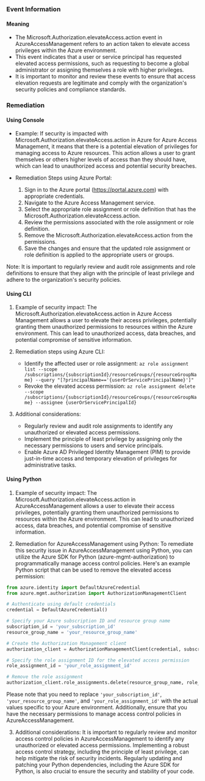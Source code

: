 
### Event Information

#### Meaning

- The Microsoft.Authorization.elevateAccess.action event in AzureAccessManagement refers to an action taken to elevate access privileges within the Azure environment.
- This event indicates that a user or service principal has requested elevated access permissions, such as requesting to become a global administrator or assigning themselves a role with higher privileges.
- It is important to monitor and review these events to ensure that access elevation requests are legitimate and comply with the organization's security policies and compliance standards.

### Remediation

#### Using Console

- Example: If security is impacted with Microsoft.Authorization.elevateAccess.action in Azure for Azure Access Management, it means that there is a potential elevation of privileges for managing access to Azure resources. This action allows a user to grant themselves or others higher levels of access than they should have, which can lead to unauthorized access and potential security breaches.

- Remediation Steps using Azure Portal:
  1. Sign in to the Azure portal (https://portal.azure.com) with appropriate credentials.
  2. Navigate to the Azure Access Management service.
  3. Select the appropriate role assignment or role definition that has the Microsoft.Authorization.elevateAccess.action.
  4. Review the permissions associated with the role assignment or role definition.
  5. Remove the Microsoft.Authorization.elevateAccess.action from the permissions.
  6. Save the changes and ensure that the updated role assignment or role definition is applied to the appropriate users or groups.

Note: It is important to regularly review and audit role assignments and role definitions to ensure that they align with the principle of least privilege and adhere to the organization's security policies.

#### Using CLI

1. Example of security impact: The Microsoft.Authorization.elevateAccess.action in Azure Access Management allows a user to elevate their access privileges, potentially granting them unauthorized permissions to resources within the Azure environment. This can lead to unauthorized access, data breaches, and potential compromise of sensitive information.

2. Remediation steps using Azure CLI:
   - Identify the affected user or role assignment: `az role assignment list --scope /subscriptions/{subscriptionId}/resourceGroups/{resourceGroupName} --query "[?principalName=='{userOrServicePrincipalName}']"`
   - Revoke the elevated access permission: `az role assignment delete --scope /subscriptions/{subscriptionId}/resourceGroups/{resourceGroupName} --assignee {userOrServicePrincipalId}`

3. Additional considerations:
   - Regularly review and audit role assignments to identify any unauthorized or elevated access permissions.
   - Implement the principle of least privilege by assigning only the necessary permissions to users and service principals.
   - Enable Azure AD Privileged Identity Management (PIM) to provide just-in-time access and temporary elevation of privileges for administrative tasks.

#### Using Python

1. Example of security impact: The Microsoft.Authorization.elevateAccess.action in AzureAccessManagement allows a user to elevate their access privileges, potentially granting them unauthorized permissions to resources within the Azure environment. This can lead to unauthorized access, data breaches, and potential compromise of sensitive information.

2. Remediation for AzureAccessManagement using Python: To remediate this security issue in AzureAccessManagement using Python, you can utilize the Azure SDK for Python (azure-mgmt-authorization) to programmatically manage access control policies. Here's an example Python script that can be used to remove the elevated access permission:

```python
from azure.identity import DefaultAzureCredential
from azure.mgmt.authorization import AuthorizationManagementClient

# Authenticate using default credentials
credential = DefaultAzureCredential()

# Specify your Azure subscription ID and resource group name
subscription_id = 'your_subscription_id'
resource_group_name = 'your_resource_group_name'

# Create the Authorization Management client
authorization_client = AuthorizationManagementClient(credential, subscription_id)

# Specify the role assignment ID for the elevated access permission
role_assignment_id = 'your_role_assignment_id'

# Remove the role assignment
authorization_client.role_assignments.delete(resource_group_name, role_assignment_id)
```

Please note that you need to replace `'your_subscription_id'`, `'your_resource_group_name'`, and `'your_role_assignment_id'` with the actual values specific to your Azure environment. Additionally, ensure that you have the necessary permissions to manage access control policies in AzureAccessManagement.

3. Additional considerations: It is important to regularly review and monitor access control policies in AzureAccessManagement to identify any unauthorized or elevated access permissions. Implementing a robust access control strategy, including the principle of least privilege, can help mitigate the risk of security incidents. Regularly updating and patching your Python dependencies, including the Azure SDK for Python, is also crucial to ensure the security and stability of your code.

